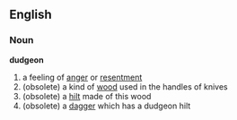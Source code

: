 == English ==
=== Noun ===
'''dudgeon'''
# a feeling of [[anger]] or [[resentment]]
# (obsolete) a kind of [[wood]] used in the handles of knives 
# (obsolete) a [[hilt]] made of this wood
# (obsolete) a [[dagger]] which has a dudgeon hilt